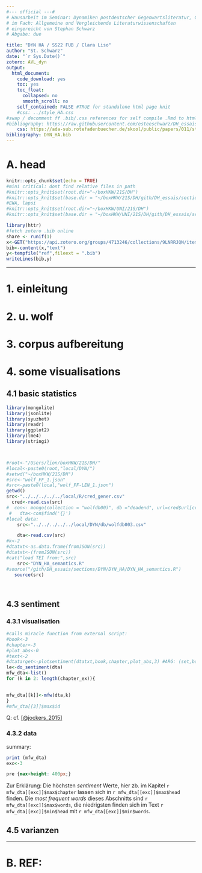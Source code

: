 ```yaml
---
#--- official ---#
# Hausarbeit im Seminar: Dynamiken postdeutscher Gegenwartsliteratur, Clara Liso, SS2022 FUB
# im Fach: Allgemeine und Vergleichende Literaturwissenschaften
# eingereicht von Stephan Schwarz
# Abgabe: due

title: "DYN HA / SS22 FUB / Clara Liso"
author: "St. Schwarz"
date: "`r Sys.Date()`"
zotero: AVL_dyn
output: 
  html_document:
    code_download: yes
    toc: yes
    toc_float:
      collapsed: no
      smooth_scroll: no
    self_contained: FALSE #TRUE for standalone html page knit
    #css: ../style_HA.css
#swap / decomment ff .bib/.css references for self compile .Rmd to html
#bibliography: https://raw.githubusercontent.com/esteeschwarz/DH_essais/main/sections/DYN/DYN_HA/DYN_HA.bib
    css: https://ada-sub.rotefadenbuecher.de/skool/public/papers/011/style_HA.css
bibliography: DYN_HA.bib
---
```

# A. head
```r
knitr::opts_chunk$set(echo = TRUE)
#mini critical: dont find relative files in path
#knitr::opts_knit$set(root.dir="~/boxHKW/21S/DH")
#knitr::opts_knit$set(base.dir = "~/boxHKW/21S/DH/gith/DH_essais/sections/DYN/DYN_HA")
#EWA, lapsi
#knitr::opts_knit$set(root.dir="~/boxHKW/UNI/21S/DH")
#knitr::opts_knit$set(base.dir = "~/boxHKW/UNI/21S/DH/gith/DH_essais/sections/DYN/DYN_HA")

```

```r
library(httr)
#fetch zotero .bib online
share <- runif(1)
x<-GET("https://api.zotero.org/groups/4713246/collections/9LNRRJQN/items/top?format=bibtex")
bib<-content(x,"text")
y<-tempfile("ref",fileext = ".bib")
writeLines(bib,y)
```

---

# 1. einleitung

# 2. u. wolf

# 3. corpus aufbereitung

# 4. some visualisations
## 4.1 basic statistics

```r
library(mongolite)
library(jsonlite)
library(syuzhet)
library(readr)
library(ggplot2)
library(lme4)
library(stringi)



#root<-"/Users/lion/boxHKW/21S/DH/"
#local<-paste0(root,"local/DYN/")
#setwd("~/boxHKW/21S/DH")
#src<-"wolf_FF_1.json"
#src<-paste0(local,"wolf_FF-LEN_1.json")
getwd()
src<-"../../../../../local/R/cred_gener.csv"
  cred<-read.csv(src)
#  con<- mongo(collection = "wolfdb003", db ="deadend", url=cred$url[cred$q=="mongodb"])
 #   dta<-con$find('{}')
#local data:
    src<-"../../../../../local/DYN/db/wolfdb003.csv"

    dta<-read.csv(src)
#k<-2
#dtatxt<-as.data.frame(fromJSON(src))
#dtatxt<-(fromJSON(src))
#cat("load TEI from:",src)
    src<-"DYN_HA_semantics.R"
#source("/gith/DH_essais/sections/DYN/DYN_HA/DYN_HA_semantics.R")
   source(src)
```

```r
```

```r
```

## 4.3 sentiment
### 4.3.1 visualisation
```r
#calls miracle function from external script:
#book<-3
#chapter<-3
#plot_abs<-0
#text<-2
#dtatarget<-plotsentiment(dtatxt,book,chapter,plot_abs,3) #ARG: (set,book,chapter,absolute)
le<-do_sentiment(dta)
mfw_dta<-list()
for (k in 2: length(chapter_ex)){
  

mfw_dta[[k]]<-mfw(dta,k)
}
#mfw_dta[[3]]$max$id
```
Q: cf. [[@jockers_2015]](https://www.matthewjockers.net/2015/02/02/syuzhet/)

### 4.3.2 data
summary:
```r
print (mfw_dta)
exc<-3
```
```css
pre {max-height: 400px;}
```
Zur Erklärung: Die höchsten *sentiment* Werte, hier zb. im Kapitel ``r mfw_dta[[exc]]$max$chapter`` lassen sich in ``r mfw_dta[[exc]]$max$head`` finden. Die *most frequent words* dieses Abschnitts sind ``r mfw_dta[[exc]]$max$words``, 
die niedrigsten finden sich im Text ``r mfw_dta[[exc]]$min$head`` 
mit ``r mfw_dta[[exc]]$min$words``. 


## 4.5 varianzen

---

# B. REF:
